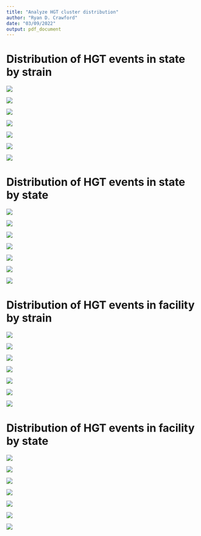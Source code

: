 ```yaml
---
title: "Analyze HGT cluster distribution"
author: "Ryan D. Crawford"
date: "03/09/2022"
output: pdf_document
---
```



# Distribution of HGT events in state by strain
![](../figures/2022_03_09_analyze_hgt_cluster_distribution/2022_03_09_state_by_strain_hgt_vs_importation_barplot.png)

![](../figures/2022_03_09_analyze_hgt_cluster_distribution/2022_03_09_state_by_strain_hgt_vs_importation_iso_counts.png)

![](../figures/2022_03_09_analyze_hgt_cluster_distribution/2022_03_09_state_by_strain_hgt_vs_importation_iso_counts_per_isolate.png)

![](../figures/2022_03_09_analyze_hgt_cluster_distribution/2022_03_09_state_by_strain_number_of_acquisition_events_by_cluster.png)

![](../figures/2022_03_09_analyze_hgt_cluster_distribution/2022_03_09_state_by_strain_acquisition_event_count.png)

![](../figures/2022_03_09_analyze_hgt_cluster_distribution/2022_03_09_state_by_strain_acquisition_events_per_isolate.png)

![](../figures/2022_03_09_analyze_hgt_cluster_distribution/2022_03_09_state_by_strain_acquisition_events_by_isolates.png)

# Distribution of HGT events in state by state
![](../figures/2022_03_09_analyze_hgt_cluster_distribution/2022_03_09_state_by_state_hgt_vs_importation_barplot.png)

![](../figures/2022_03_09_analyze_hgt_cluster_distribution/2022_03_09_state_by_state_hgt_vs_importation_iso_counts.png)

![](../figures/2022_03_09_analyze_hgt_cluster_distribution/2022_03_09_state_by_state_hgt_vs_importation_iso_counts_per_isolate.png)

![](../figures/2022_03_09_analyze_hgt_cluster_distribution/2022_03_09_state_by_state_number_of_acquisition_events_by_cluster.png)

![](../figures/2022_03_09_analyze_hgt_cluster_distribution/2022_03_09_state_by_state_acquisition_event_count.png)

![](../figures/2022_03_09_analyze_hgt_cluster_distribution/2022_03_09_state_by_state_acquisition_events_per_isolate.png)

![](../figures/2022_03_09_analyze_hgt_cluster_distribution/2022_03_09_state_by_state_acquisition_events_by_isolates.png)

# Distribution of HGT events in facility by strain
![](../figures/2022_03_09_analyze_hgt_cluster_distribution/2022_03_09_strain_by_facility_hgt_vs_importation_barplot.png)

![](../figures/2022_03_09_analyze_hgt_cluster_distribution/2022_03_09_strain_by_facility_hgt_vs_importation_iso_counts.png)

![](../figures/2022_03_09_analyze_hgt_cluster_distribution/2022_03_09_strain_by_facility_hgt_vs_importation_iso_counts_per_isolate.png)

![](../figures/2022_03_09_analyze_hgt_cluster_distribution/2022_03_09_strain_by_facility_number_of_acquisition_events_by_cluster.png)

![](../figures/2022_03_09_analyze_hgt_cluster_distribution/2022_03_09_strain_by_facility_acquisition_event_count.png)

![](../figures/2022_03_09_analyze_hgt_cluster_distribution/2022_03_09_strain_by_facility_acquisition_events_per_isolate.png)

![](../figures/2022_03_09_analyze_hgt_cluster_distribution/2022_03_09_strain_by_facility_acquisition_events_by_isolates.png)

# Distribution of HGT events in facility by state
![](../figures/2022_03_09_analyze_hgt_cluster_distribution/2022_03_09_state_by_facility_hgt_vs_importation_barplot.png)

![](../figures/2022_03_09_analyze_hgt_cluster_distribution/2022_03_09_state_by_facility_hgt_vs_importation_iso_counts.png)

![](../figures/2022_03_09_analyze_hgt_cluster_distribution/2022_03_09_state_by_facility_hgt_vs_importation_iso_counts_per_isolate.png)

![](../figures/2022_03_09_analyze_hgt_cluster_distribution/2022_03_09_state_by_facility_number_of_acquisition_events_by_cluster.png)

![](../figures/2022_03_09_analyze_hgt_cluster_distribution/2022_03_09_state_by_facility_acquisition_event_count.png)

![](../figures/2022_03_09_analyze_hgt_cluster_distribution/2022_03_09_state_by_facility_acquisition_events_per_isolate.png)

![](../figures/2022_03_09_analyze_hgt_cluster_distribution/2022_03_09_state_by_facility_acquisition_events_by_isolates.png)

